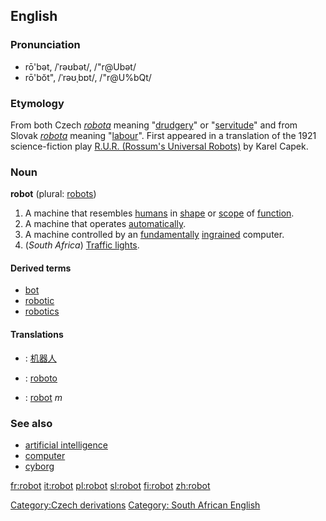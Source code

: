 ==English==

===Pronunciation===
*rō'bət, /ˈrəʊbət/, /"r@Ubət/<!-- standard UK or just RP? -->
*rō'bŏt", /ˈrəʊˌbɒt/, /"r@U%bQt/<!-- Aus & US, others? -->

===Etymology===

From both Czech ''[[robota]]'' meaning "[[drudgery]]" or "[[servitude]]" and from Slovak ''[[robota]]'' meaning "[[labour]]".  First appeared in a translation of the 1921 science-fiction play [[W:R.U.R. (Rossum's Universal Robots)|R.U.R. (Rossum's Universal Robots)]] by Karel Capek.

===Noun===
{{wikipedia}}
'''robot''' (plural: [[robots]])

# A machine that resembles [[human]]s in [[shape]] or [[scope]] of [[function]].
# A machine that operates [[automatically]].
# A machine controlled by an [[fundamentally]] [[ingrained]] computer.
# (''South Africa'') [[traffic light|Traffic lights]].

====Derived terms====
* [[bot]]
* [[robotic]]
* [[robotics]]

====Translations====
{{checktrans}}

*{{ttbc|Chinese}}: [[机器人]]
*{{ttbc|Esperanto}}: [[roboto]]
*{{ttbc|Polish}}: [[robot]] ''m''

===See also===
* [[artificial intelligence]]
* [[computer]]
* [[cyborg]]

[[Category:Czech derivations]][[Category: South African English]]

[[fr:robot]]
[[it:robot]]
[[pl:robot]]
[[sl:robot]]
[[fi:robot]]
[[zh:robot]]